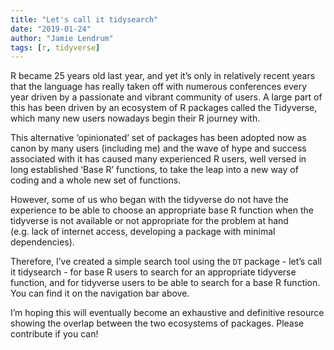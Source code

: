 ```yaml
---
title: "Let's call it tidysearch"
date: "2019-01-24"
author: "Jamie Lendrum"
tags: [r, tidyverse]
---
```


R became 25 years old last year, and yet it's only in relatively recent years that the language has really taken off with numerous conferences every year driven by a passionate and vibrant community of users. A large part of this has been driven by an ecosystem of R packages called the Tidyverse, which many new users nowadays begin their R journey with.

This alternative 'opinionated' set of packages has been adopted now as canon by many users (including me) and the wave of hype and success associated with it has caused many experienced R users, well versed in long established 'Base R' functions, to take the leap into a new way of coding and a whole new set of functions.

However, some of us who began with the tidyverse do not have the experience to be able to choose an appropriate base R function when the tidyverse is not available or not appropriate for the problem at hand (e.g. lack of internet access, developing a package with minimal dependencies).

Therefore, I've created a simple search tool using the `DT` package - let's call it tidysearch - for base R users to search for an appropriate tidyverse function, and for tidyverse users to be able to search for a base R function. You can find it on the navigation bar above.

I'm hoping this will eventually become an exhaustive and definitive resource showing the overlap between the two ecosystems of packages. Please contribute if you can!